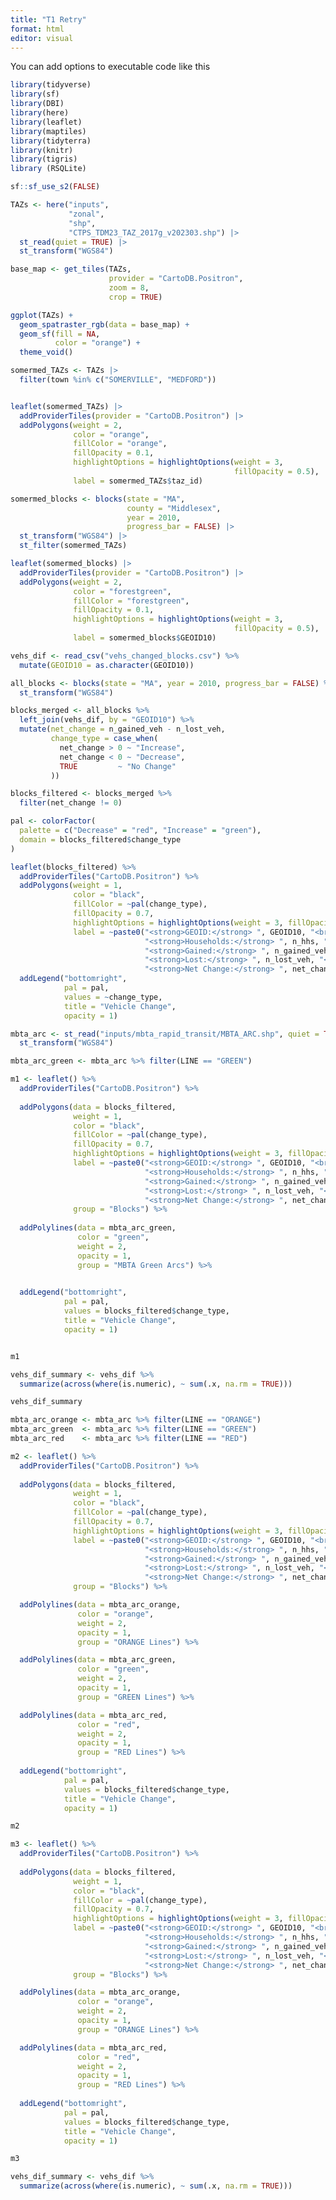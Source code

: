 ```yaml
---
title: "T1 Retry"
format: html
editor: visual
---
```


You can add options to executable code like this

```r
library(tidyverse)
library(sf)
library(DBI)
library(here)
library(leaflet)
library(maptiles)
library(tidyterra)
library(knitr)
library(tigris)
library (RSQLite)

sf::sf_use_s2(FALSE)
```

```r
TAZs <- here("inputs",
             "zonal",
             "shp",
             "CTPS_TDM23_TAZ_2017g_v202303.shp") |>
  st_read(quiet = TRUE) |>
  st_transform("WGS84")

base_map <- get_tiles(TAZs,
                      provider = "CartoDB.Positron",
                      zoom = 8,
                      crop = TRUE)

ggplot(TAZs) +
  geom_spatraster_rgb(data = base_map) +
  geom_sf(fill = NA,
          color = "orange") +
  theme_void()
```

```r
somermed_TAZs <- TAZs |>
  filter(town %in% c("SOMERVILLE", "MEDFORD"))


leaflet(somermed_TAZs) |>
  addProviderTiles(provider = "CartoDB.Positron") |>
  addPolygons(weight = 2,
              color = "orange",
              fillColor = "orange",
              fillOpacity = 0.1,
              highlightOptions = highlightOptions(weight = 3,
                                                  fillOpacity = 0.5),
              label = somermed_TAZs$taz_id)
```

```r
somermed_blocks <- blocks(state = "MA", 
                          county = "Middlesex", 
                          year = 2010,
                          progress_bar = FALSE) |>
  st_transform("WGS84") |>
  st_filter(somermed_TAZs)

leaflet(somermed_blocks) |>
  addProviderTiles(provider = "CartoDB.Positron") |>
  addPolygons(weight = 2,
              color = "forestgreen",
              fillColor = "forestgreen",
              fillOpacity = 0.1,
              highlightOptions = highlightOptions(weight = 3,
                                                  fillOpacity = 0.5),
              label = somermed_blocks$GEOID10)
```

```r
vehs_dif <- read_csv("vehs_changed_blocks.csv") %>%
  mutate(GEOID10 = as.character(GEOID10))
```

```r
all_blocks <- blocks(state = "MA", year = 2010, progress_bar = FALSE) %>%
  st_transform("WGS84")
```

```r
blocks_merged <- all_blocks %>%
  left_join(vehs_dif, by = "GEOID10") %>%
  mutate(net_change = n_gained_veh - n_lost_veh,
         change_type = case_when(
           net_change > 0 ~ "Increase",
           net_change < 0 ~ "Decrease",
           TRUE         ~ "No Change"
         ))

blocks_filtered <- blocks_merged %>% 
  filter(net_change != 0)
```

```r
pal <- colorFactor(
  palette = c("Decrease" = "red", "Increase" = "green"),
  domain = blocks_filtered$change_type
)

leaflet(blocks_filtered) %>%
  addProviderTiles("CartoDB.Positron") %>%
  addPolygons(weight = 1,
              color = "black",
              fillColor = ~pal(change_type),
              fillOpacity = 0.7,
              highlightOptions = highlightOptions(weight = 3, fillOpacity = 0.5),
              label = ~paste0("<strong>GEOID:</strong> ", GEOID10, "<br>",
                              "<strong>Households:</strong> ", n_hhs, "<br>",
                              "<strong>Gained:</strong> ", n_gained_veh, "<br>",
                              "<strong>Lost:</strong> ", n_lost_veh, "<br>",
                              "<strong>Net Change:</strong> ", net_change)) %>%
  addLegend("bottomright",
            pal = pal,
            values = ~change_type,
            title = "Vehicle Change",
            opacity = 1)
```

```r
mbta_arc <- st_read("inputs/mbta_rapid_transit/MBTA_ARC.shp", quiet = TRUE) %>% 
  st_transform("WGS84")

```

```r
mbta_arc_green <- mbta_arc %>% filter(LINE == "GREEN")

```

```r
m1 <- leaflet() %>%
  addProviderTiles("CartoDB.Positron") %>%
  
  addPolygons(data = blocks_filtered,
              weight = 1,
              color = "black",
              fillColor = ~pal(change_type),
              fillOpacity = 0.7,
              highlightOptions = highlightOptions(weight = 3, fillOpacity = 0.5),
              label = ~paste0("<strong>GEOID:</strong> ", GEOID10, "<br>",
                              "<strong>Households:</strong> ", n_hhs, "<br>",
                              "<strong>Gained:</strong> ", n_gained_veh, "<br>",
                              "<strong>Lost:</strong> ", n_lost_veh, "<br>",
                              "<strong>Net Change:</strong> ", net_change),
              group = "Blocks") %>%
  
  addPolylines(data = mbta_arc_green,
               color = "green",  
               weight = 2,
               opacity = 1,
               group = "MBTA Green Arcs") %>%
  

  addLegend("bottomright",
            pal = pal,
            values = blocks_filtered$change_type,
            title = "Vehicle Change",
            opacity = 1)


m1
```

```r
vehs_dif_summary <- vehs_dif %>% 
  summarize(across(where(is.numeric), ~ sum(.x, na.rm = TRUE)))

vehs_dif_summary
```

```r
mbta_arc_orange <- mbta_arc %>% filter(LINE == "ORANGE")
mbta_arc_green  <- mbta_arc %>% filter(LINE == "GREEN")
mbta_arc_red    <- mbta_arc %>% filter(LINE == "RED")
```

```r
m2 <- leaflet() %>%
  addProviderTiles("CartoDB.Positron") %>%
  
  addPolygons(data = blocks_filtered,
              weight = 1,
              color = "black",
              fillColor = ~pal(change_type),
              fillOpacity = 0.7,
              highlightOptions = highlightOptions(weight = 3, fillOpacity = 0.5),
              label = ~paste0("<strong>GEOID:</strong> ", GEOID10, "<br>",
                              "<strong>Households:</strong> ", n_hhs, "<br>",
                              "<strong>Gained:</strong> ", n_gained_veh, "<br>",
                              "<strong>Lost:</strong> ", n_lost_veh, "<br>",
                              "<strong>Net Change:</strong> ", net_change),
              group = "Blocks") %>%

  addPolylines(data = mbta_arc_orange,
               color = "orange",
               weight = 2,
               opacity = 1,
               group = "ORANGE Lines") %>%

  addPolylines(data = mbta_arc_green,
               color = "green",
               weight = 2,
               opacity = 1,
               group = "GREEN Lines") %>%

  addPolylines(data = mbta_arc_red,
               color = "red",
               weight = 2,
               opacity = 1,
               group = "RED Lines") %>%
  
  addLegend("bottomright",
            pal = pal,
            values = blocks_filtered$change_type,
            title = "Vehicle Change",
            opacity = 1)

m2
```

```r
m3 <- leaflet() %>%
  addProviderTiles("CartoDB.Positron") %>%
  
  addPolygons(data = blocks_filtered,
              weight = 1,
              color = "black",
              fillColor = ~pal(change_type),
              fillOpacity = 0.7,
              highlightOptions = highlightOptions(weight = 3, fillOpacity = 0.5),
              label = ~paste0("<strong>GEOID:</strong> ", GEOID10, "<br>",
                              "<strong>Households:</strong> ", n_hhs, "<br>",
                              "<strong>Gained:</strong> ", n_gained_veh, "<br>",
                              "<strong>Lost:</strong> ", n_lost_veh, "<br>",
                              "<strong>Net Change:</strong> ", net_change),
              group = "Blocks") %>%

  addPolylines(data = mbta_arc_orange,
               color = "orange",
               weight = 2,
               opacity = 1,
               group = "ORANGE Lines") %>%

  addPolylines(data = mbta_arc_red,
               color = "red",
               weight = 2,
               opacity = 1,
               group = "RED Lines") %>%
      
  addLegend("bottomright",
            pal = pal,
            values = blocks_filtered$change_type,
            title = "Vehicle Change",
            opacity = 1) 

m3
```

```r
vehs_dif_summary <- vehs_dif %>% 
  summarize(across(where(is.numeric), ~ sum(.x, na.rm = TRUE)))
```
